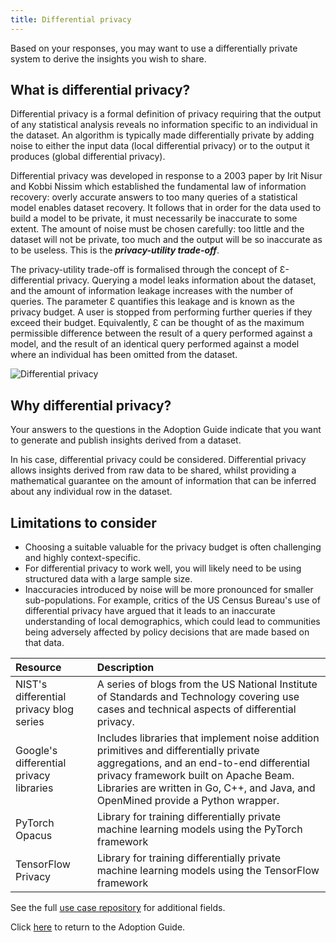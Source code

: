 ```yaml
---
title: Differential privacy
---
```



Based on your responses, you may want to use a differentially private system to derive the insights you wish to share.

## What is differential privacy?

Differential privacy is a formal definition of privacy requiring that the output of any statistical analysis reveals no information specific to an individual in the dataset. An algorithm is typically made differentially private by adding noise to either the input data (local differential privacy) or to the output it produces (global differential privacy).

Differential privacy was developed in response to a 2003 paper by Irit Nisur and Kobbi Nissim which established the fundamental law of information recovery: overly accurate answers to too many queries of a statistical model enables dataset recovery. It follows that in order for the data used to build a model to be private, it must necessarily be inaccurate to some extent. The amount of noise must be chosen carefully: too little and the dataset will not be private, too much and the output will be so inaccurate as to be useless. This is the _**privacy-utility trade-off**_.

The privacy-utility trade-off is formalised through the concept of Ɛ-differential privacy. Querying a model leaks information about the dataset, and the amount of information leakage increases with the number of queries. The parameter Ɛ quantifies this leakage and is known as the privacy budget. A user is stopped from performing further queries if they exceed their budget. Equivalently, Ɛ can be thought of as the maximum permissible difference between the result of a query performed against a model, and the result of an identical query performed against a model where an individual has been omitted from the dataset.

![Differential privacy](../images/dp.png)

## Why differential privacy?

Your answers to the questions in the Adoption Guide indicate that you want to generate and publish insights derived from a dataset.

In his case, differential privacy could be considered. Differential privacy allows insights derived from raw data to be shared, whilst providing a mathematical guarantee on the amount of information that can be inferred about any individual row in the dataset.

## Limitations to consider

- Choosing a suitable valuable for the privacy budget is often challenging and highly context-specific.
- For differential privacy to work well, you will likely need to be using structured data with a large sample size.
- Inaccuracies introduced by noise will be more pronounced for smaller sub-populations. For example, <OutboundLink href="https://www.adn.com/nation-world/2021/04/13/16-states-including-alaska-back-alabama-challenge-to-census-bureaus-new-privacy-tool/">critics of the US Census Bureau's use of differential privacy</OutboundLink> have argued that it leads to an inaccurate understanding of local demographics, which could lead to communities being adversely affected by policy decisions that are made based on that data.

<Collapse label="Technical resources">

| Resource                                                                                                                                                                                     | Description                                                                                                                                                                                                                                                                                                                           |
| :------------------------------------------------------------------------------------------------------------------------------------------------------------------------------------------- | :------------------------------------------------------------------------------------------------------------------------------------------------------------------------------------------------------------------------------------------------------------------------------------------------------------------------------------ |
| <OutboundLink href="https://www.nist.gov/itl/applied-cybersecurity/privacy-engineering/collaboration-space/focus-areas/de-id/dp-blog">NIST's differential privacy blog series</OutboundLink> | A series of blogs from the US National Institute of Standards and Technology covering use cases and technical aspects of differential privacy.                                                                                                                                                                                        |
| <OutboundLink href="https://github.com/google/differential-privacy">Google's differential privacy libraries</OutboundLink>                                                                   | Includes libraries that implement noise addition primitives and differentially private aggregations, and an end-to-end differential privacy framework built on Apache Beam. Libraries are written in Go, C++, and Java, and OpenMined provide a <OutboundLink href="https://github.com/OpenMined/PyDP">Python wrapper</OutboundLink>. |
| <OutboundLink href="https://opacus.ai/">PyTorch Opacus</OutboundLink>                                                                                                                        | Library for training differentially private machine learning models using the PyTorch framework                                                                                                                                                                                                                                       |
| <OutboundLink href="https://github.com/tensorflow/privacy">TensorFlow Privacy</OutboundLink>                                                                                                 | Library for training differentially private machine learning models using the TensorFlow framework                                                                                                                                                                                                                                    |

</Collapse>

<Collapse label="Use Cases">
  See the full <a href="/repository">use case repository</a> for additional
  fields.
  <AdoptionGuideRepositoryTable pet="dp" />
</Collapse>

Click [here](/adoption-guide) to return to the Adoption Guide.
